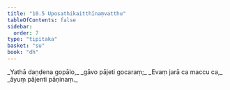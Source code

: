 ```yaml
---
title: "10.5 Uposathikaitthīnaṃvatthu"
tableOfContents: false
sidebar:
  order: 7
type: "tipitaka"
basket: "su"
book: "dh"
---
```



<DynamicBreadcrumb />

<Division number="135" book="dh">

<Paragraph number="145" type="verses" book="dh">
_Yathā daṇḍena gopālo,_  
_gāvo pājeti gocaraṃ;_  
_Evaṃ jarā ca maccu ca,_  
_āyuṃ pājenti pāṇinaṃ._
</Paragraph>
</Division>